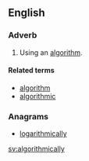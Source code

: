 ==English==

===Adverb===
{{en-adv|-}}

# Using an [[algorithm]].

====Related terms====
* [[algorithm]]
* [[algorithmic]]

===Anagrams===
* [[logarithmically#English|logarithmically]]

[[sv:algorithmically]]